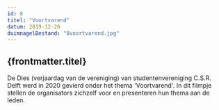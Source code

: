 ```yaml
---
id: 8
titel: "Voortvarend"
datum: 2019-12-20
duimnagelBestand: "8voortvarend.jpg"
---
```



## {frontmatter.titel}

De Dies (verjaardag van de vereniging) van studentenvereniging C.S.R. Delft werd in 2020 gevierd onder het thema 'Voortvarend'. In dit filmpje stellen de organisators zichzelf voor en presenteren hun thema aan de leden.

<Youtube titel="Hoi" youtubeId="i1b3fFXB_PQ" />
